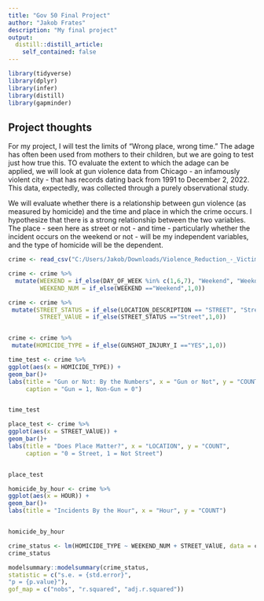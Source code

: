 ```yaml
---
title: "Gov 50 Final Project"
author: "Jakob Frates"
description: "My final project"
output:
  distill::distill_article:
    self_contained: false
---
```


```r

library(tidyverse)
library(dplyr)
library(infer)
library(distill)
library(gapminder)
```


## Project thoughts


For my project, I will test the limits of "Wrong place, wrong time." The adage has often been used from mothers to their children, but we are going to test just how true this. TO evaluate the extent to which the adage can be applied, we will look at gun violence data from Chicago - an infamously violent city - that has records dating back from 1991 to December 2, 2022. This data, expectedly, was collected through a purely observational study. 

We will evaluate whether there is a relationship between gun violence (as measured by homicide) and the time and place in which the crime occurs. I hypothesize that there is a strong relationship between the two variables. The place - seen here as street or not - and time - particularly whether the incident occurs on the weekend or not - will be my independent variables, and the type of homicide will be the dependent. 







```r




crime <- read_csv("C:/Users/Jakob/Downloads/Violence_Reduction_-_Victims_of_Homicides_and_Non-Fatal_Shootings.csv")

crime <- crime %>%
  mutate(WEEKEND = if_else(DAY_OF_WEEK %in% c(1,6,7), "Weekend", "Weekday"),
         WEEKEND_NUM = if_else(WEEKEND =="Weekend",1,0))

crime <- crime %>%
 mutate(STREET_STATUS = if_else(LOCATION_DESCRIPTION == "STREET", "Street", "Not_Street"),
         STREET_VAlUE = if_else(STREET_STATUS =="Street",1,0))


crime <- crime %>%
 mutate(HOMICIDE_TYPE = if_else(GUNSHOT_INJURY_I =="YES",1,0))


```

```r
time_test <- crime %>%
ggplot(aes(x = HOMICIDE_TYPE)) + 
geom_bar()+
labs(title = "Gun or Not: By the Numbers", x = "Gun or Not", y = "COUNT",
     caption = "Gun = 1, Non-Gun = 0") 


time_test
```



```r

place_test <- crime %>%
ggplot(aes(x = STREET_VAlUE)) + 
geom_bar()+
labs(title = "Does Place Matter?", x = "LOCATION", y = "COUNT",
     caption = "0 = Street, 1 = Not Street") 


place_test
```

```r

homicide_by_hour <- crime %>%
ggplot(aes(x = HOUR)) + 
geom_bar()+
labs(title = "Incidents By the Hour", x = "Hour", y = "COUNT") 


homicide_by_hour

```














```r
crime_status <- lm(HOMICIDE_TYPE ~ WEEKEND_NUM + STREET_VAlUE, data = crime)
crime_status

modelsummary::modelsummary(crime_status,
statistic = c("s.e. = {std.error}",
"p = {p.value}"),
gof_map = c("nobs", "r.squared", "adj.r.squared"))
```







